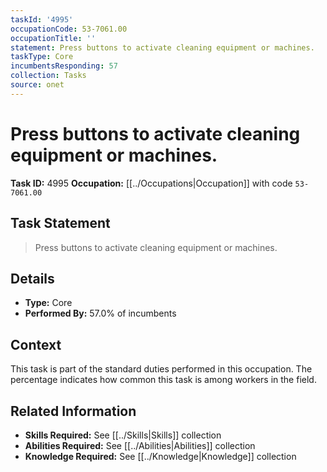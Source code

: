 ```yaml
---
taskId: '4995'
occupationCode: 53-7061.00
occupationTitle: ''
statement: Press buttons to activate cleaning equipment or machines.
taskType: Core
incumbentsResponding: 57
collection: Tasks
source: onet
---
```

# Press buttons to activate cleaning equipment or machines.

**Task ID:** 4995
**Occupation:** [[../Occupations|Occupation]] with code `53-7061.00`

## Task Statement

> Press buttons to activate cleaning equipment or machines.

## Details

- **Type:** Core
- **Performed By:** 57.0% of incumbents

## Context

This task is part of the standard duties performed in this occupation. The percentage indicates how common this task is among workers in the field.

## Related Information

- **Skills Required:** See [[../Skills|Skills]] collection
- **Abilities Required:** See [[../Abilities|Abilities]] collection
- **Knowledge Required:** See [[../Knowledge|Knowledge]] collection
